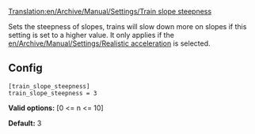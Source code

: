 [[Translation:en/Archive/Manual/Settings/Train slope steepness]]


Sets the steepness of slopes, trains will slow down more on slopes if this setting is set to a higher value. It only applies if the [[en/Archive/Manual/Settings/Realistic acceleration]] is selected.

== Config ==

<pre>
[train_slope_steepness]
train_slope_steepness = 3
</pre>

'''Valid options:''' [0 <= n <= 10]

'''Default:''' 3